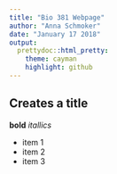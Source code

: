 ```yaml
---
title: "Bio 381 Webpage"
author: "Anna Schmoker"
date: "January 17 2018"
output:
  prettydoc::html_pretty:
    theme: cayman
    highlight: github
---
```


## Creates a title


**bold**
*itallics*

* item 1
* item 2
* item 3


